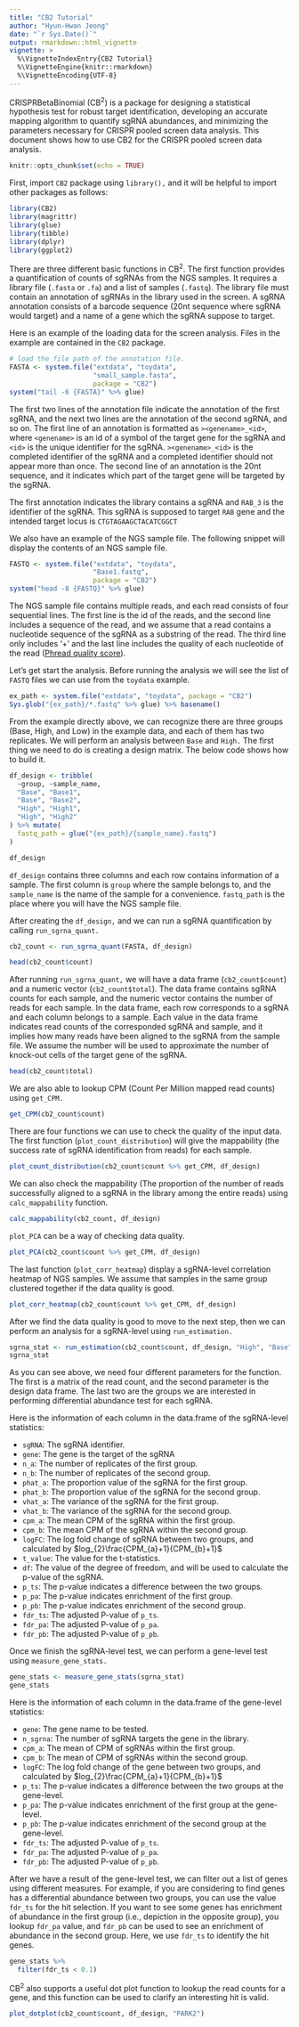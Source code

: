 ```yaml
---
title: "CB2 Tutorial"
author: "Hyun-Hwan Jeong"
date: "`r Sys.Date()`"
output: rmarkdown::html_vignette
vignette: >
  %\VignetteIndexEntry{CB2 Tutorial}
  %\VignetteEngine{knitr::rmarkdown}
  %\VignetteEncoding{UTF-8}
---
```



CRISPRBetaBinomial (CB<sup>2</sup>) is a package for designing a statistical hypothesis test for robust target identification, developing an accurate mapping algorithm to quantify sgRNA abundances, and minimizing the parameters necessary for CRISPR pooled screen data analysis. This document shows how to use CB2 for the CRISPR pooled screen data analysis.

```r
knitr::opts_chunk$set(echo = TRUE)
```

First, import `CB2` package using `library(),` and it will be helpful to import other packages as follows:

```r
library(CB2)
library(magrittr)
library(glue)
library(tibble)
library(dplyr)
library(ggplot2)
```

There are three different basic functions in CB<sup>2</sup>. The first function provides a quantification of counts of sgRNAs from the NGS samples. It requires a library file (`.fasta` or `.fa`) and a list of samples (`.fastq`). The library file must contain an annotation of sgRNAs in the library used in the screen. A sgRNA annotation consists of a barcode sequence (20nt sequence where sgRNA would target) and a name of a gene which the sgRNA suppose to target. 

Here is an example of the loading data for the screen analysis. Files in the example are contained in the `CB2` package. 

```r
# load the file path of the annotation file.
FASTA <- system.file("extdata", "toydata",
                     "small_sample.fasta",
                     package = "CB2")
system("tail -6 {FASTA}" %>% glue)
```

The first two lines of the annotation file indicate the annotation of the first sgRNA, and the next two lines are the annotation of the second sgRNA, and so on. The first line of an annotation is formatted as `><genename>_<id>`, where `<genename>` is an id of a symbol of the target gene for the sgRNA and `<id>` is the unique identifier for the sgRNA. `><genename>_<id>` is the completed identifier of the sgRNA and a completed identifier should not appear more than once. The second line of an annotation is the 20nt sequence, and it indicates which part of the target gene will be targeted by the sgRNA. 

The first annotation indicates the library contains a sgRNA and `RAB_3` is the identifier of the sgRNA. This sgRNA is supposed to target `RAB` gene and the intended target locus is `CTGTAGAAGCTACATCGGCT`

We also have an example of the NGS sample file. The following snippet will display the contents of an NGS sample file.

```r
FASTQ <- system.file("extdata", "toydata",
                     "Base1.fastq",
                     package = "CB2")
system("head -8 {FASTQ}" %>% glue)
```

The NGS sample file contains multiple reads, and each read consists of four sequential lines. The first line is the id of the reads, and the second line includes a sequence of the read, and we assume that a read contains a nucleotide sequence of the sgRNA as a substring of the read. The third line only includes '+' and the last line includes the quality of each nucleotide of the read ([Phread quality score](https://en.wikipedia.org/wiki/FASTQ_format)).


Let's get start the analysis. Before running the analysis we will see the list of `FASTQ` files we can use from the `toydata` example.

```r
ex_path <- system.file("extdata", "toydata", package = "CB2")
Sys.glob("{ex_path}/*.fastq" %>% glue) %>% basename()
```

From the example directly above, we can recognize there are three groups  (Base, High, and Low) in the example data, and each of them has two replicates. We will perform an analysis between `Base` and `High.` The first thing we need to do is creating a design matrix. The below code shows how to build it.

```r
df_design <- tribble(
  ~group, ~sample_name,
  "Base", "Base1",  
  "Base", "Base2", 
  "High", "High1",
  "High", "High2"
) %>% mutate(
  fastq_path = glue("{ex_path}/{sample_name}.fastq")
)

df_design
```

`df_design` contains three columns and each row contains information of a sample. The first column is `group` where the sample belongs to, and the `sample_name` is the name of the sample for a convenience. `fastq_path` is the place where you will have the NGS sample file.

After creating the `df_design,` and we can run a sgRNA quantification by calling `run_sgrna_quant.`

```r
cb2_count <- run_sgrna_quant(FASTA, df_design)
```

```r
head(cb2_count$count)
```

After running `run_sgrna_quant,` we will have a data frame (`cb2_count$count`) and a numeric vector (`cb2_count$total`). The data frame contains sgRNA counts for each sample, and the numeric vector contains the number of reads for each sample. 
In the data frame, each row corresponds to a sgRNA and each column belongs to a sample. Each value in the data frame indicates read counts of the corresponded sgRNA and sample, and it implies how many reads have been aligned to the sgRNA from the sample file. We assume the number will be used to approximate the number of knock-out cells of the target gene of the sgRNA.

```r
head(cb2_count$total)
```

We are also able to lookup CPM (Count Per Million mapped read counts) using `get_CPM.`

```r
get_CPM(cb2_count$count)
```

There are four functions we can use to check the quality of the input data.  The first function (`plot_count_distribution`) will give the mappability (the success rate of sgRNA identification from reads) for each sample.

```r
plot_count_distribution(cb2_count$count %>% get_CPM, df_design)
```

We can also check the mappability (The proportion of the number of reads successfully aligned to a sgRNA in the library among the entire reads) using `calc_mappability` function.

```r
calc_mappability(cb2_count, df_design)
```

`plot_PCA` can be a way of checking data quality.

```r
plot_PCA(cb2_count$count %>% get_CPM, df_design)
```

The last function (`plot_corr_heatmap`) display a sgRNA-level correlation heatmap of NGS samples. We assume that samples in the same group clustered together if the data quality is good.

```r
plot_corr_heatmap(cb2_count$count %>% get_CPM, df_design)
```


After we find the data quality is good to move to the next step, then we can perform an analysis for a sgRNA-level using `run_estimation.`

```r
sgrna_stat <- run_estimation(cb2_count$count, df_design, "High", "Base")
sgrna_stat
```

As you can see above, we need four different parameters for the function. The first is a matrix of the read count, and the second parameter is the design data frame. The last two are the groups we are interested in performing differential abundance test for each sgRNA.

Here is the information of each column in the data.frame of the sgRNA-level statistics:

* `sgRNA`: The sgRNA identifier.
* `gene`: The gene is the target of the sgRNA 
* `n_a`: The number of replicates of the first group.
* `n_b`: The number of replicates of the second group.
* `phat_a`: The proportion value of the sgRNA for the first group.
* `phat_b`: The proportion value of the sgRNA for the second group.
* `vhat_a`: The variance of the sgRNA for the first group.
* `vhat_b`: The variance of the sgRNA for the second group.
* `cpm_a`: The mean CPM of the sgRNA within the first group.
* `cpm_b`: The mean CPM of the sgRNA within the second group.
* `logFC`: The log fold change of sgRNA between two groups, and calculated by $log_{2}\frac{CPM_{a}+1}{CPM_{b}+1}$
* `t_value`: The value for the t-statistics.
* `df`: The value of the degree of freedom, and will be used to calculate the p-value of the sgRNA.
* `p_ts`: The p-value indicates a difference between the two groups.
* `p_pa`: The p-value indicates enrichment of the first group.
* `p_pb`: The p-value indicates enrichment of the second group.
* `fdr_ts`: The adjusted P-value of `p_ts`.
* `fdr_pa`: The adjusted P-value of `p_pa`.
* `fdr_pb`: The adjusted P-value of `p_pb`.

Once we finish the sgRNA-level test, we can perform a gene-level test using `measure_gene_stats.`

```r
gene_stats <- measure_gene_stats(sgrna_stat)
gene_stats
```

Here is the information of each column in the data.frame of the gene-level statistics:

* `gene`: The gene name to be tested.
* `n_sgrna`: The number of sgRNA targets the gene in the library.
* `cpm_a`: The mean of CPM of sgRNAs within the first group.
* `cpm_b`: The mean of CPM of sgRNAs within the second group.
* `logFC`: The log fold change of the gene between two groups, and calculated by $log_{2}\frac{CPM_{a}+1}{CPM_{b}+1}$
* `p_ts`: The p-value indicates a difference between the two groups at the gene-level.
* `p_pa`: The p-value indicates enrichment of the first group at the gene-level.
* `p_pb`: The p-value indicates enrichment of the second group at the gene-level.
* `fdr_ts`: The adjusted P-value of `p_ts`.
* `fdr_pa`: The adjusted P-value of `p_pa`.
* `fdr_pb`: The adjusted P-value of `p_pb`.

After we have a result of the gene-level test, we can filter out a list of genes using different measures. For example, if you are considering to find genes has a differential abundance between two groups, you can use the value `fdr_ts` for the hit selection. If you want to see some genes has enrichment of abundance in the first group (i.e., depiction in the opposite group), you lookup `fdr_pa` value, and `fdr_pb` can be used to see an enrichment of abundance in the second group. Here, we use `fdr_ts` to identify the hit genes.

```r
gene_stats %>% 
  filter(fdr_ts < 0.1)
```

CB<sup>2</sup> also supports a useful dot plot function to lookup the read counts for a gene, and this function can be used to clarify an interesting hit is valid.

```r
plot_dotplot(cb2_count$count, df_design, "PARK2")
```